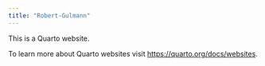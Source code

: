 ```yaml
---
title: "Robert-Gulmann"
---
```


This is a Quarto website.

To learn more about Quarto websites visit <https://quarto.org/docs/websites>.
